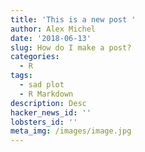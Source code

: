 ```yaml
---
title: 'This is a new post '
author: Alex Michel
date: '2018-06-13'
slug: How do I make a post?
categories:
  - R
tags:
  - sad plot
  - R Markdown
description: Desc
hacker_news_id: ''
lobsters_id: ''
meta_img: /images/image.jpg
---
```


